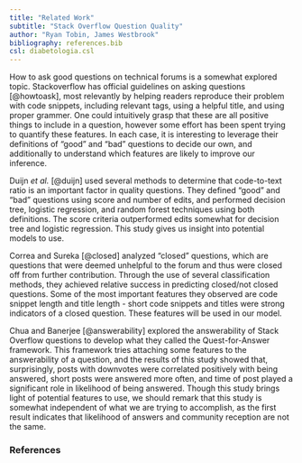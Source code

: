 ```yaml
---
title: "Related Work"
subtitle: "Stack Overflow Question Quality"
author: "Ryan Tobin, James Westbrook"
bibliography: references.bib
csl: diabetologia.csl
---
```

How to ask good questions on technical forums is a somewhat explored topic. Stackoverflow has official guidelines on asking questions [@howtoask], most relevantly by helping readers reproduce their problem with code snippets, including relevant tags, using a helpful title, and using proper grammer. One could intuitively grasp that these are all positive things to include in a question, however some effort has been spent trying to quantify these features. In each case, it is interesting to leverage their definitions of "good" and "bad" questions to decide our own, and additionally to understand which features are likely to improve our inference.

Duijn *et al.* [@duijn] used several methods to determine that code-to-text ratio is an important factor in quality questions. They defined "good" and "bad" questions using score and number of edits, and performed decision tree, logistic regression, and random forest techniques using both definitions. The score criteria outperformed edits somewhat for decision tree and logistic regression. This study gives us insight into potential models to use.

Correa and Sureka [@closed] analyzed "closed" questions, which are questions that were deemed unhelpful to the forum and thus were closed off from further contribution. Through the use of several classification methods, they achieved relative success in predicting closed/not closed questions. Some of the most important features they observed are code snippet length and title length - short code snippets and titles were strong indicators of a closed question. These features will be used in our model.

Chua and Banerjee [@answerability] explored the answerability of Stack Overflow questions to develop what they called the Quest-for-Answer framework. This framework tries attaching some features to the answerability of a question, and the results of this study showed that, surprisingly, posts with downvotes were correlated positively with being answered, short posts were answered more often, and time of post played a significant role in likelihood of being answered. Though this study brings light of potential features to use, we should remark that this study is somewhat independent of what we are trying to accomplish, as the first result indicates that likelihood of answers and community reception are not the same.

### References
::: {#refs}
:::